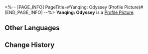 <%-- [PAGE_INFO]
PageTitle=#Yanqing: Odyssey (Profile Picture)#
[END_PAGE_INFO] --%>
{{Item Infobox
|title       = Yanqing: Odyssey
|id          = 200114
|image       = Item Yanqing- Odyssey.png
|type        = Profile Picture
|invCategory = 
|rarity      = 5
|effect      = 
|description = Yanqing treading the path to enlightenment.
|source1     = Avatar reward obtained from unlocking [[Nameless Honor]].
}}
{{Description|''"In this journey, there must be plenty of opportunities to witness esteemed displays of martial prowess at every turn!"''}}
'''Yanqing: Odyssey''' is a [[Profile Picture]].

==Other Languages==
{{Other Languages
|en   = Yanqing: Odyssey
|zhs  = 彦卿•远行
|zht  = 彥卿•遠行
|ja   = 彦卿・遠行
|ko   = 연경•원행
|es   = Yanqing: Odisea
|fr   = Yanqing : Odyssée
|ru   = Яньцин: Одиссея
|th   = Yanqing - การเดินทางที่แสนไกล
|vi   = Yanqing - Viễn Du
|de   = Yanqing: Odyssee
|id   = Yanqing: Berkelana
|pt   = Yanqing: Odisseia
}}

==Change History==
{{Change History|1.5}}